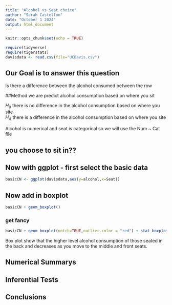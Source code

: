 ```yaml
---
title: "Alcohol vs Seat choice"
author: "Sarah Castellon"
date: "October 1 2024"
output: html_document
---
```


```r
knitr::opts_chunk$set(echo = TRUE)
```

```r
require(tidyverse)
require(tigerstats)
davisdata <- read.csv(file="UCDavis.csv")
```
## Our Goal is to answer this question 
Is there a difference between the alcohol consumed between the row  

##Method
we are predict alcohol consumption based on where you sit

$H_0$ there is no difference in the alcohol consumption based on where you site  
$H_A$ there is a difference in the alcohol consumption based on where you site

Alcohol is numerical and seat is categorical so we will use the Num ~ Cat file  

## you choose to sit in??

## Now with ggplot - first select the basic data

```r
basicCN <- ggplot(davisdata,aes(y=alcohol,x=Seat))
```
## Now add in boxplot

```r
basicCN + geom_boxplot()
```
  
  
### get fancy  

```r
basicCN + geom_boxplot(notch=TRUE,outlier.color = "red") + stat_boxplot(geom ='errorbar') + labs(title="Fancy notch boxplot \n with 2 lines")
```

Box plot show that the higher level alcohol consumption of those seated in the back and decreases as you move to the middle and front seats.  

## Numerical Summarys 

## Inferential Tests

## Conclusions


